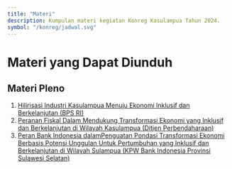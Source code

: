 ```yaml
---
title: "Materi"
description: Kumpulan materi kegiatan Konreg Kasulampua Tahun 2024.
symbol: "/konreg/jadwal.svg"
---
```


# Materi yang Dapat Diunduh

## Materi Pleno

1.  [Hilirisasi Industri Kasulampua Menuju Ekonomi Inklusif dan Berkelanjutan (BPS RI)](https://drive.google.com/drive/folders/10bJSXpqyC9y01Ri-W8UgsMZROs56nzIT)
2.  [Peranan Fiskal Dalam Mendukung Transformasi Ekonomi yang Inklusif dan Berkelanjutan di Wilayah Kasulampua (Ditjen Perbendaharaan)](https://drive.google.com/drive/folders/1oxSIep3-0PehjSuNA73c4skzbjLpiRYy)
3.  [Peran Bank Indonesia dalamPenguatan Pondasi Transformasi Ekonomi Berbasis Potensi Unggulan
    Untuk Pertumbuhan yang Inklusif dan Berkelanjutan di Wilayah
    Sulampua (KPW Bank Indonesia Provinsi Sulawesi Selatan)](https://drive.google.com/drive/folders/1pNjiZHeeDNBznFfM9ImDlGDYKf9LMqZj)
